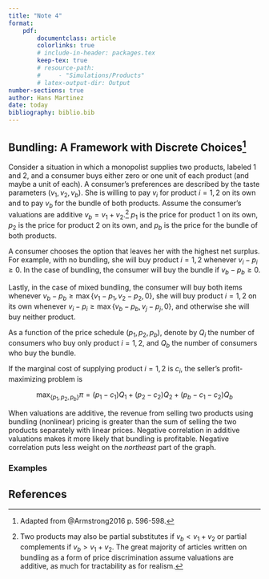 ```yaml
---
title: "Note 4"
format:
    pdf:
        documentclass: article
        colorlinks: true
        # include-in-header: packages.tex
        keep-tex: true
        # resource-path: 
        #     - "Simulations/Products"
        # latex-output-dir: Output
number-sections: true
author: Hans Martinez
date: today
bibliography: biblio.bib
---
```

## Bundling: A Framework with Discrete Choices[^taken]

[^taken]: Adapted from @Armstrong2016 p. 596-598.

Consider a situation in which a monopolist supplies two products, labeled 1 and 2, and a consumer buys either zero or one unit of each product (and maybe a unit of each). A consumer’s preferences are described by the taste parameters $(v_1 , v_2 , v_b )$. She is willing to pay $v_i$ for product $i = 1, 2$ on its own and to pay $v_b$ for the bundle of both products. Assume the consumer’s valuations are additive $v_b = v_1 + v_2$.[^valuations] $p_1$ is the price for product 1 on its own, $p_2$ is the price for product 2 on its own, and $p_b$ is the price for the bundle of both products.

[^valuations]: Two products may also be partial substitutes if $v_b < v_1 + v_2$ or partial complements if $v_b >v_1+v_2$. The great majority of articles written on bundling as a form of price discrimination assume valuations are additive, as much for tractability as for realism.

A consumer chooses the option that leaves her with the highest net surplus. For example, with no bundling, she will buy product $i = 1,2$ whenever $v_i−p_i \ge 0$. In the case of bundling, the consumer will buy the bundle if $v_b-p_b\ge0$.

Lastly, in the case of mixed bundling, the consumer will buy both items whenever $v_b-p_b\ge \max{\{v_1−p_1,v_2−p_2,0\}}$, she will buy product $i = 1,2$ on its own whenever $v_i−p_i \ge \max\{v_b − p_b, v_j − p_j, 0\}$, and otherwise she will buy neither product.

As a function of the price schedule $(p_1,p_2,p_b)$, denote by $Q_i$ the number of consumers who buy only product $i=1,2$, and $Q_b$ the number of consumers who buy the bundle. 

If the marginal cost of supplying product $i=1,2$ is $c_i$, the seller's profit-maximizing problem is

$$
\max_{\{p_1,p_2,p_b\}} \pi=(p_1-c_1)Q_1 + (p_2-c_2)Q_2 + (p_b-c_1-c_2)Q_b
$$

When valuations are additive, the revenue from selling two products using bundling (nonlinear) pricing is greater than the sum of selling the two products separately with linear prices. Negative correlation in additive valuations makes it more likely that bundling is profitable. Negative correlation puts less weight on the *northeast* part of the graph.

### Examples



## References {-}

::: {#refs}
:::